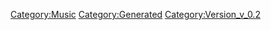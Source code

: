 {{Music
 |Name=ファミリーマート・コスモス
 |ID=40
 |Cov=38
 |Cd=15
 |Nam=38
 |Div=38
 |Ma=1
 |SerieId=2
 |SerieLogoId=2
 |WavId=38
 |VariationId=0
 |Dsc=38
 |Strt=10
 |ValkyrieBattle=1
 |ValkyrieIntro=1
 |ValkyrieIntroSky=1
 |DivaSolo=1
 |DivaMulti=1
 |Exp=1
 |OfficialName=ファミリーマート・コスモス
 |VocalName=ランカ・リー＝中島愛
 |Description=作品：劇場版マクロスF〜イツワリノウタヒメ〜<br /><br />歌手：ランカ・リー＝中島愛<br /><br />作詞：一倉宏<br />作曲：菅野よう子
 |StoryTitle=
 |StoryDesc=
 |BuyURL=https://recochoku.jp/song/S22001940/
 |BannerId=0
 |AnmStoreURL=
}}
[[Category:Music]]
[[Category:Generated]]
[[Category:Version_v_0.2]]
